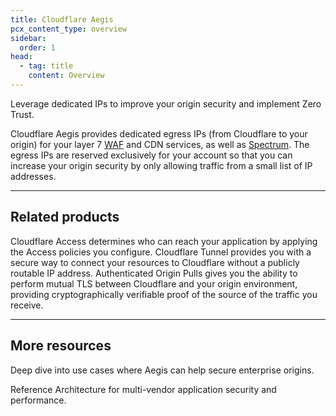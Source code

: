 ```yaml
---
title: Cloudflare Aegis
pcx_content_type: overview
sidebar:
  order: 1
head:
  - tag: title
    content: Overview
---
```



<Description>

Leverage dedicated IPs to improve your origin security and implement Zero Trust.
</Description>

<Plan type="enterprise" />

Cloudflare Aegis provides dedicated egress IPs (from Cloudflare to your origin) for your layer 7 [WAF](/waf/) and <GlossaryTooltip term="content delivery network (CDN)">CDN</GlossaryTooltip> services, as well as [Spectrum](/spectrum/). The egress IPs are reserved exclusively for your account so that you can increase your origin security by only allowing traffic from a small list of IP addresses.

***

## Related products

<RelatedProduct header="Cloudflare Access" href="/cloudflare-one/policies/access/" product="cloudflare-one">
Cloudflare Access determines who can reach your application by applying the Access policies you configure.
</RelatedProduct>

<RelatedProduct header="Cloudflare Tunnel" href="/cloudflare-one/connections/connect-networks/" product="cloudflare-one">
Cloudflare Tunnel provides you with a secure way to connect your resources to Cloudflare without a publicly routable IP address.
</RelatedProduct>

<RelatedProduct header="Authenticated Origin Pulls" href="/ssl/origin-configuration/authenticated-origin-pull/" product="ssl">
Authenticated Origin Pulls gives you the ability to perform mutual TLS between Cloudflare and your origin environment, providing cryptographically verifiable proof of the source of the traffic you receive.
</RelatedProduct>

***

## More resources

<CardGrid>

<LinkTitleCard title="Introductory blog post" href="https://blog.cloudflare.com/cloudflare-aegis/" icon="open-book">

Deep dive into use cases where Aegis can help secure enterprise origins.
</LinkTitleCard>

<LinkTitleCard title="Multi-Vendor Architecture" href="/reference-architecture/architectures/multi-vendor/#connectivity-options" icon="document">

Reference Architecture for multi-vendor application security and performance.
</LinkTitleCard>

</CardGrid>
